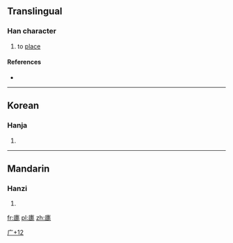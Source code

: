 ==Translingual==

===Han character===
{{Han char|rn=53|rad=广|as=12|sn=15|four=|canj=戈十十心 (IJJP)|ids=⿰[[广]]⿱[[車]][[叱]]}}

# to [[place]]

====References====
* {{Han ref|kx=0351.071|dj=0664.070|hdz=20901.031|uh=5EE4|ud=24292}}

----

==Korean==

===Hanja===
{{ko-hanja|hangeul=[[곶]]|rv=got|mr=kot|y=koc}}

# {{defn|lang=ko|sort=广12}}

[[Category:Korean-only CJKV Characters|广+12]]

----

==Mandarin==

===Hanzi===
{{cmn-hanzi|pin=[[kù]] ([[ku4]])|wg=k'u<sup>4</sup>}}

# {{defn|lang=cmn|sort=广12}}

[[fr:廤]]
[[pl:廤]]
[[zh:廤]]